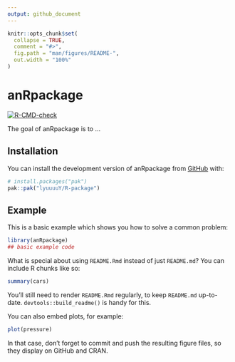 ```yaml
---
output: github_document
---
```


<!-- README.md is generated from README.Rmd. Please edit that file -->

```r
knitr::opts_chunk$set(
  collapse = TRUE,
  comment = "#>",
  fig.path = "man/figures/README-",
  out.width = "100%"
)
```

# anRpackage

<!-- badges: start -->
[![R-CMD-check](https://github.com/lyuuuuY/R-package/actions/workflows/R-CMD-check.yaml/badge.svg)](https://github.com/lyuuuuY/R-package/actions/workflows/R-CMD-check.yaml)
<!-- badges: end -->

The goal of anRpackage is to ...

## Installation

You can install the development version of anRpackage from [GitHub](https://github.com/) with:

``` r
# install.packages("pak")
pak::pak("lyuuuuY/R-package")
```

## Example

This is a basic example which shows you how to solve a common problem:

```r
library(anRpackage)
## basic example code
```

What is special about using `README.Rmd` instead of just `README.md`? You can include R chunks like so:

```r
summary(cars)
```

You'll still need to render `README.Rmd` regularly, to keep `README.md` up-to-date. `devtools::build_readme()` is handy for this.

You can also embed plots, for example:

```r
plot(pressure)
```

In that case, don't forget to commit and push the resulting figure files, so they display on GitHub and CRAN.
